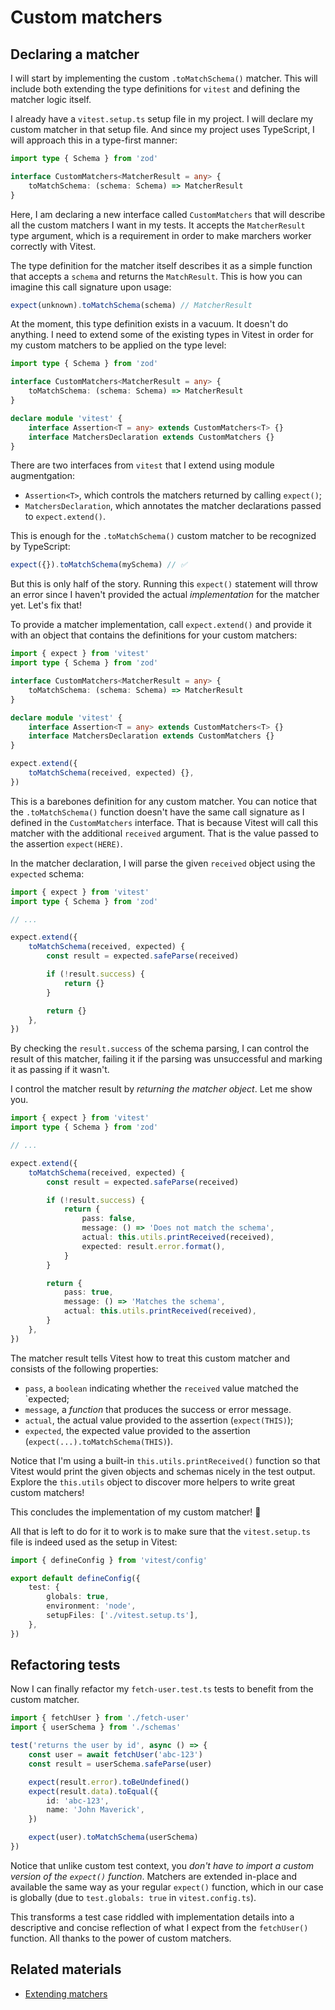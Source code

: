 # Custom matchers

## Declaring a matcher

I will start by implementing the custom `.toMatchSchema()` matcher. This will include both extending the type definitions for `vitest` and defining the matcher logic itself.

I already have a `vitest.setup.ts` setup file in my project. I will declare my custom matcher in that setup file. And since my project uses TypeScript, I will approach this in a type-first manner:

```ts filename=vitest.setup.ts add=0-99
import type { Schema } from 'zod'

interface CustomMatchers<MatcherResult = any> {
	toMatchSchema: (schema: Schema) => MatcherResult
}
```

Here, I am declaring a new interface called `CustomMatchers` that will describe all the custom matchers I want in my tests. It accepts the `MatcherResult` type argument, which is a requirement in order to make marchers worker correctly with Vitest.

The type definition for the matcher itself describes it as a simple function that accepts a `schema` and returns the `MatchResult`. This is how you can imagine this call signature upon usage:

```ts nonumber nocopy
expect(unknown).toMatchSchema(schema) // MatcherResult
```

At the moment, this type definition exists in a vacuum. It doesn't do anything. I need to extend some of the existing types in Vitest in order for my custom matchers to be applied on the type level:

```ts filename=vitest.setup.ts add=7-10
import type { Schema } from 'zod'

interface CustomMatchers<MatcherResult = any> {
	toMatchSchema: (schema: Schema) => MatcherResult
}

declare module 'vitest' {
	interface Assertion<T = any> extends CustomMatchers<T> {}
	interface MatchersDeclaration extends CustomMatchers {}
}
```

There are two interfaces from `vitest` that I extend using module augmentgation:

- `Assertion<T>`, which controls the matchers returned by calling `expect()`;
- `MatchersDeclaration`, which annotates the matcher declarations passed to `expect.extend()`.

This is enough for the `.toMatchSchema()` custom matcher to be recognized by TypeScript:

```ts nonumber nocopy
expect({}).toMatchSchema(mySchema) // ✅
```

But this is only half of the story. Running this `expect()` statement will throw an error since I haven't provided the actual _implementation_ for the matcher yet. Let's fix that!

To provide a matcher implementation, call `expect.extend()` and provide it with an object that contains the definitions for your custom matchers:

```ts filename=vitest.setup.ts add=1,13-15
import { expect } from 'vitest'
import type { Schema } from 'zod'

interface CustomMatchers<MatcherResult = any> {
	toMatchSchema: (schema: Schema) => MatcherResult
}

declare module 'vitest' {
	interface Assertion<T = any> extends CustomMatchers<T> {}
	interface MatchersDeclaration extends CustomMatchers {}
}

expect.extend({
	toMatchSchema(received, expected) {},
})
```

This is a barebones definition for any custom matcher. You can notice that the `.toMatchSchema()` function doesn't have the same call signature as I defined in the `CustomMatchers` interface. That is because Vitest will call this matcher with the additional `received` argument. That is the value passed to the assertion `expect(HERE)`.

In the matcher declaration, I will parse the given `received` object using the `expected` schema:

```ts filename=vitest.setup.ts add=8-14 highlight=11,14
import { expect } from 'vitest'
import type { Schema } from 'zod'

// ...

expect.extend({
	toMatchSchema(received, expected) {
		const result = expected.safeParse(received)

		if (!result.success) {
			return {}
		}

		return {}
	},
})
```

By checking the `result.success` of the schema parsing, I can control the result of this matcher, failing it if the parsing was unsuccessful and marking it as passing if it wasn't.

I control the matcher result by _returning the matcher object_. Let me show you.

```ts filename=vitest.setup.ts add=12-15,20-22
import { expect } from 'vitest'
import type { Schema } from 'zod'

// ...

expect.extend({
	toMatchSchema(received, expected) {
		const result = expected.safeParse(received)

		if (!result.success) {
			return {
				pass: false,
				message: () => 'Does not match the schema',
				actual: this.utils.printReceived(received),
				expected: result.error.format(),
			}
		}

		return {
			pass: true,
			message: () => 'Matches the schema',
			actual: this.utils.printReceived(received),
		}
	},
})
```

The matcher result tells Vitest how to treat this custom matcher and consists of the following properties:

- `pass`, a `boolean` indicating whether the `received` value matched the `expected;
- `message`, a _function_ that produces the success or error message.
- `actual`, the actual value provided to the assertion (`expect(THIS)`);
- `expected`, the expected value provided to the assertion (`expect(...).toMatchSchema(THIS)`).

<callout-info>Notice that I'm using a built-in `this.utils.printReceived()` function so that Vitest would print the given objects and schemas nicely in the test output. Explore the `this.utils` object to discover more helpers to write great custom matchers!</callout-info>

This concludes the implementation of my custom matcher! 🎉

All that is left to do for it to work is to make sure that the `vitest.setup.ts` file is indeed used as the setup in Vitest:

```ts filename=vitest.config.ts add=7
import { defineConfig } from 'vitest/config'

export default defineConfig({
	test: {
		globals: true,
		environment: 'node',
		setupFiles: ['./vitest.setup.ts'],
	},
})
```

## Refactoring tests

Now I can finally refactor my `fetch-user.test.ts` tests to benefit from the custom matcher.

```ts filename=src/fetch-user.test.ts remove=6-12 add=14
import { fetchUser } from './fetch-user'
import { userSchema } from './schemas'

test('returns the user by id', async () => {
	const user = await fetchUser('abc-123')
	const result = userSchema.safeParse(user)

	expect(result.error).toBeUndefined()
	expect(result.data).toEqual({
		id: 'abc-123',
		name: 'John Maverick',
	})

	expect(user).toMatchSchema(userSchema)
})
```

<callout-success>Notice that unlike custom test context, you _don't have to import a custom version of the `expect()` function_. Matchers are extended in-place and available the same way as your regular `expect()` function, which in our case is globally (due to `test.globals: true` in `vitest.config.ts`).</callout-success>

This transforms a test case riddled with implementation details into a descriptive and concise reflection of what I expect from the `fetchUser()` function. All thanks to the power of custom matchers.

## Related materials

- [Extending matchers](https://vitest.dev/guide/extending-matchers.html)
